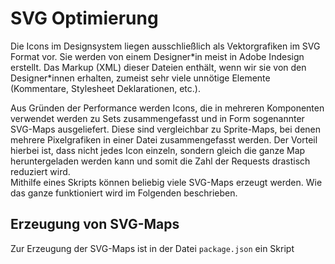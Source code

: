 
<Meta title="Dokumentation/Grundlegendes/SVG Optimierung" />

# SVG Optimierung

Die Icons im Designsystem liegen ausschließlich als Vektorgrafiken im SVG Format vor. Sie werden von einem Designer\*in meist in Adobe Indesign erstellt.
Das Markup (XML) dieser Dateien enthält, wenn wir sie von den Designer\*innen erhalten, zumeist sehr viele unnötige Elemente (Kommentare, Stylesheet Deklarationen, etc.).

Aus Gründen der Performance werden Icons, die in mehreren Komponenten verwendet werden zu Sets zusammengefasst und in Form sogenannter SVG-Maps ausgeliefert.
Diese sind vergleichbar zu Sprite-Maps, bei denen mehrere Pixelgrafiken in einer Datei zusammengefasst werden. Der Vorteil hierbei ist, dass nicht jedes Icon
einzeln, sondern gleich die ganze Map heruntergeladen werden kann und somit die Zahl der Requests drastisch reduziert wird.  
Mithilfe eines Skripts können beliebig viele SVG-Maps erzeugt werden. Wie das ganze funktioniert wird im Folgenden beschrieben.

## Erzeugung von SVG-Maps

Zur Erzeugung der SVG-Maps ist in der Datei `package.json` ein Skript
